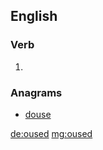 ==English==

===Verb===
{{head|en|verb form}}

# {{en-past of|ouse}}

===Anagrams===
* [[douse#English|douse]]

[[de:oused]]
[[mg:oused]]
